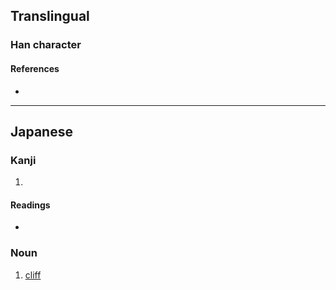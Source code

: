 {{character info/new}}
==Translingual==

===Han character===
{{Han char|rn=64|rad=手|as=08|sn=11|four=|canj=QOML|ids=⿰扌命}}

====References====
* {{Han ref|kx=0440.181|hdz=31900.071|uh=63B5|ud=25525}}

----

==Japanese==

===Kanji===
{{ja-kanji|grade=|rs=手08}}

# {{rfdef|ja|sort=手08}}

====Readings====
* {{ja-readings|on=|kun=[[はば]] (haba)}}

===Noun===
{{ja-noun|はば}}

# [[cliff]]